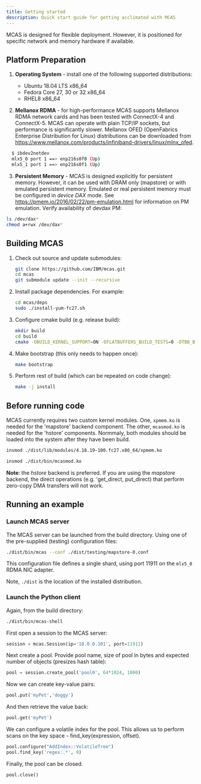 ```yaml
---
title: Getting started
description: Quick start guide for getting acclimated with MCAS
---
```


<PageDescription>

MCAS is designed for flexible deployment.  However, it is positioned for
specific network and memory hardware if available.

</PageDescription>

## Platform Preparation

1. **Operating System** - install one of the following supported distributions:
    - Ubuntu 18.04 LTS x86_64
    - Fedora Core 27, 30 or 32 x86_64
    - RHEL8 x86_64

2. **Mellanox RDMA** - for high-performance MCAS supports Mellanox RDMA network
cards and has been tested with ConnectX-4 and ConnectX-5.  MCAS can operate with
plain TCP/IP sockets, but performance is significantly slower.  Mellanox OFED
(OpenFabrics Enterprise Distribution for Linux) distributions can be downloaded
from https://www.mellanox.com/products/infiniband-drivers/linux/mlnx_ofed.
  ```bash
    $ ibdev2netdev
    mlx5_0 port 1 ==> enp216s0f0 (Up)
    mlx5_1 port 1 ==> enp216s0f1 (Up)
  ```

3. **Persistent Memory** - MCAS is designed explicitly for persistent memory.  However,
it can be used with DRAM only (mapstore) or with emulated persistent memory.
Emulated or real persistent memory must be
configured in _device DAX_ mode.  See https://pmem.io/2016/02/22/pm-emulation.html for
information on PM emulation.  Verify availability of devdax PM:
  ```bash
  ls /dev/dax*
  chmod a+rwx /dev/dax*
  ```

## Building MCAS

1. Check out source and update submodules:
   ```sh
   git clone https://github.com/IBM/mcas.git
   cd mcas
   git submodule update --init --recursive
   ```

2. Install package dependencies. For example:
   ```sh
   cd mcas/deps
   sudo ./install-yum-fc27.sh
   ```

3. Configure cmake build (e.g. release build):
   ```sh
   mkdir build
   cd build
   cmake -DBUILD_KERNEL_SUPPORT=ON -DFLATBUFFERS_BUILD_TESTS=0 -DTBB_BUILD_TESTS=0 -DBUILD_PYTHON_SUPPORT=1 -DCMAKE_BUILD_TYPE=Release -DCMAKE_INSTALL_PREFIX:PATH=`pwd`/dist ..
   ```

4. Make bootstrap (this only needs to happen once):
   ```sh
   make bootstrap
   ```

5. Perform rest of build (which can be repeated on code change):
   ```sh
   make -j install
   ```
   

## Before running code

MCAS currently requires two custom kernel modules.  One, `xpmem.ko` is needed for the 'mapstore' backend component.  The other, `mcasmod.ko` is needed for the 'hstore' components.  Normmaly, both modules should be loaded into the system after they have been build.

```sh
insmod ./dist/lib/modules/4.18.19-100.fc27.x86_64/xpmem.ko
```

```sh
insmod ./dist/bin/mcasmod.ko
```

**Note**: the _hstore_ backend is preferred.  If you are using the
  _mapstore_ backend, the direct operations (e.g. 'get_direct,
  put_direct) that perform zero-copy DMA transfers will not work.

## Running an example

### Launch MCAS server

The MCAS server can be launched from the build directory.  Using one of the pre-supplied (testing) configuration files:

```bash
./dist/bin/mcas --conf ./dist/testing/mapstore-0.conf
```

This configuration file defines a single shard, using port 11911 on the `mlx5_0` RDMA NIC adapter.

Note, ```./dist``` is the location of the installed distribution.

### Launch the Python client

Again, from the build directory:

```bash
./dist/bin/mcas-shell
```

First open a session to the MCAS server:

```python
session = mcas.Session(ip='10.0.0.101', port=11911)
```

Next create a pool. Provide pool name, size of pool in bytes and expected number of objects (presizes hash table):

```python
pool = session.create_pool('pool0', 64*1024, 1000)
```

Now we can create key-value pairs:

```python
pool.put('myPet','doggy')
```

And then retrieve the value back:

```python
pool.get('myPet')
```

We can configure a volatile index for the pool.  This allows us to perform scans on the key space - find_key(expression, offset).

```python
pool.configure("AddIndex::VolatileTree")
pool.find_key('regex:.*', 0)
```

Finally, the pool can be closed.

```python
pool.close()
```

